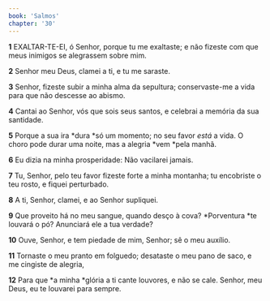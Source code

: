 ```yaml
---
book: 'Salmos'
chapter: '30'
---
```


**1** EXALTAR-TE-EI, ó Senhor, porque tu me exaltaste; e não fizeste com que meus inimigos se alegrassem sobre mim.

**2** Senhor meu Deus, clamei a ti, e tu me saraste.

**3** Senhor, fizeste subir a minha alma da sepultura; conservaste-me a vida para que não descesse ao abismo.

**4** Cantai ao Senhor, vós que sois seus santos, e celebrai a memória da sua santidade.

**5** Porque a sua ira *dura *só um momento; no seu favor _está_ a vida. O choro pode durar uma noite, mas a alegria *vem *pela manhã.

**6** Eu dizia na minha prosperidade: Não vacilarei jamais.

**7** Tu, Senhor, pelo teu favor fizeste forte a minha montanha; tu encobriste o teu rosto, e fiquei perturbado.

**8** A ti, Senhor, clamei, e ao Senhor supliquei.

**9** Que proveito há no meu sangue, quando desço à cova? *Porventura *te louvará o pó? Anunciará ele a tua verdade?

**10** Ouve, Senhor, e tem piedade de mim, Senhor; sê o meu auxílio.

**11** Tornaste o meu pranto em folguedo; desataste o meu pano de saco, e me cingiste de alegria,

**12** Para que *a minha *glória a ti cante louvores, e não se cale. Senhor, meu Deus, eu te louvarei para sempre.
